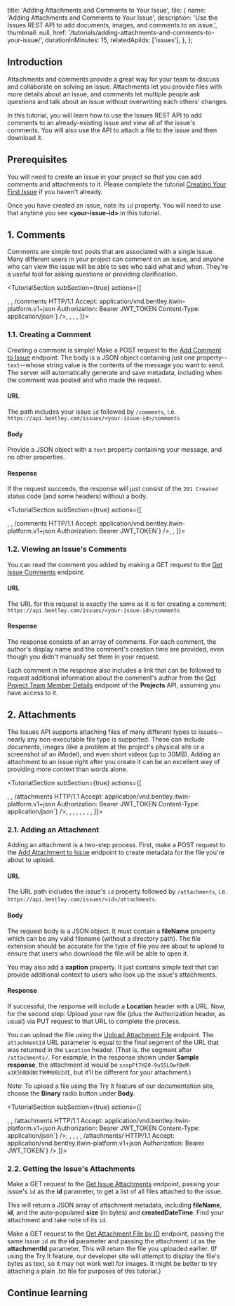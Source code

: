   title: 'Adding Attachments and Comments to Your Issue',
  tile: {
    name: 'Adding Attachments and Comments to Your Issue',
    description:
      'Use the Issues REST API to add documents, images, and comments to an issue.',
    thumbnail: null,
    href: '/tutorials/adding-attachments-and-comments-to-your-issue/',
    durationInMinutes: 15,
    relatedApiIds: ['issues'],
  },
};

<Introduction 
  skillLevel="Basic" 
  durationInMinutes="15" 
  summaryImageSrc={null} >

## Introduction

Attachments and comments provide a great way for your team to discuss and collaborate on solving an issue. Attachments let you provide files with more details about an issue, and comments let multiple people ask questions and talk about an issue without overwriting each others' changes.

In this tutorial, you will learn how to use the Issues REST API to add comments to an already-existing issue and view all of the issue's comments. You will also use the API to attach a file to the issue and then download it.

## Prerequisites

You will need to create an issue in your project so that you can add comments and attachments to it. Please complete the tutorial [Creating Your First Issue](../creating-your-first-issue/) if you haven't already.

Once you have created an issue, note its `id` property. You will need to use that anytime you see **&lt;your-issue-id&gt;** in this tutorial.

</Introduction>

<TutorialSection>

## 1. Comments

Comments are simple text posts that are associated with a single issue. Many different users in your project can comment on an issue, and anyone who can view the issue will be able to see who said what and when. They're a useful tool for asking questions or providing clarification.

</TutorialSection>

<TutorialSection subSection={true} actions={[
<Title>

<ActionLinkButton
  href="/apis/issues-v1/operations/add-comment-to-issue/"
  target="_blank"
  title="Try the Add Comment to Issue endpoint"
  buttonText="Go"
/>

</Title>,
<Title>Method, sample URL, and headers</Title>,
<CodeBlock language='http' code={`POST https://api.bentley.com/issues/<your-issue-id>/comments HTTP/1.1
Accept: application/vnd.bentley.itwin-platform.v1+json
Authorization: Bearer JWT_TOKEN
Content-Type: application/json`} />,
<Title>Sample body</Title>,
<CodeBlock language='json' 
  code={`{
  "text": "This has been noted and will be fixed in version 1.3."
}`} />,
<Title>Sample response</Title>,
<CodeBlock language='http' code={`HTTP/1.1 201 Created`} />
]}>

### 1.1. Creating a Comment

Creating a comment is simple! Make a POST request to the [Add Comment to Issue](/apis/issues-v1/operations/add-comment-to-issue/) endpoint. The body is a JSON object containing just one property--`text`--whose string value is the contents of the message you want to send. The server will automatically generate and save metadata, including when the comment was posted and who made the request.

#### URL

The path includes your issue `id` followed by `/comments`, i.e. `https://api.bentley.com/issues/<your-issue-id>/comments`

#### Body

Provide a JSON object with a `text` property containing your message, and no other properties.

#### Response

If the request succeeds, the response will just consist of the `201 Created` status code (and some headers) without a body.

</TutorialSection>

<TutorialSection subSection={true} actions={[
<Title>

<ActionLinkButton
  href="/apis/issues-v1/operations/get-issue-comments/"
  target="_blank"
  title="Try the Get Issue Comments endpoint"
  buttonText="Go"
/>

</Title>,
<Title>Sample request</Title>,
<CodeBlock language='http' code={`GET https://api.bentley.com/issues/<your-issue-id>/comments HTTP/1.1
Accept: application/vnd.bentley.itwin-platform.v1+json
Authorization: Bearer JWT_TOKEN`} />,
<Title>Sample response</Title>,
<CodeBlock language='http' code={`HTTP/1.1 200 OK
Content-Type: application/json\n
{
  "comments":[
    {
      "id":"xospFt7H20-9uSSLOwfBeO7IKKXOvh1Nkl344vJ_s_E",
      "text":"This has been noted and will be fixed in version 1.3.",
      "authorDisplayName":"Andrew Menzies",
      "_links":{
        "author":{
          "href":"https://api.bentley.com/projects/16ab8bc6-c7de-4fdb-bdb9-248b3b07c178/members/9e543213-2457-466d-9de3-8d8a186b4189"
        }
      },
      "createdDateTime":"2021-06-14T20:34:33.9220455Z"
    }
  ]
}`} />
]}>

### 1.2. Viewing an Issue's Comments

You can read the comment you added by making a GET request to the [Get Issue Comments](/apis/issues-v1/operations/get-issue-comments/) endpoint.

#### URL

The URL for this request is exactly the same as it is for creating a comment: `https://api.bentley.com/issues/<your-issue-id>/comments`

#### Response

The response consists of an array of comments. For each comment, the author's display name and the comment's creation time are provided, even though you didn't manually set them in your request.

Each comment in the response also includes a link that can be followed to request additional information about the comment's author from the [Get Project Team Member Details](/apis/projects/operations/get-project-team-member-details/) endpoint of the **Projects** API, assuming you have access to it.

</TutorialSection>

<TutorialSection>

## 2. Attachments

The Issues API supports attaching files of many different types to issues--nearly any non-executable file type is supported. These can include documents, images (like a problem at the project's physical site or a screenshot of an iModel), and even short videos (up to 30MB). Adding an attachment to an issue right after you create it can be an excellent way of providing more context than words alone.

</TutorialSection>

<TutorialSection subSection={true} actions={[
<Title>

<ActionLinkButton
  href="/apis/issues-v1/operations/add-attachment-to-issue/"
  target="_blank"
  title="Try the Add Attachment to Issue endpoint"
  buttonText="Go"
/>

</Title>,
<Title>Method, sample URL, and header</Title>,
<CodeBlock language='http' code={`POST https://api.bentley.com/issues/<your-issue-id>/attachments HTTP/1.1
Accept: application/vnd.bentley.itwin-platform.v1+json
Authorization: Bearer JWT_TOKEN
Content-Type: application/json`} />,
<Title>Sample body</Title>,
<CodeBlock language='json' code={`{
  "fileName":"ExampleDoc.txt",
  "caption":"Document related to the issue"
}`} />,
<Title>Sample response</Title>,
<CodeBlock language='http' code={`HTTP/1.1 201 Created
Location: https://api.bentley.com/issues/xospFt7H20-9uSSLOwfBeBs-UbbpqxhKgAL4wWWajpw/attachments/xospFt7H20-9uSSLOwfBeM-a1K5hBDdNtT9MMU6U2dI`} />,
<Title>

<ActionLinkButton
  href="/apis/issues-v1/operations/upload-attachment-file/"
  target="_blank"
  title="Try the Upload Attachment File endpoint"
  buttonText="Go"
/>

</Title>,
<Title>Sample request (you will also need to include the file's bytes)</Title>,
<CodeBlock language='http' code={`PUT https://api.bentley.com/issues/xospFt7H20-9uSSLOwfBeBs-UbbpqxhKgAL4wWWajpw/attachments/xospFt7H20-9uSSLOwfBeM-a1K5hBDdNtT9MMU6U2dI HTTP/1.1
Accept: application/vnd.bentley.itwin-platform.v1+json
Authorization: Bearer JWT_TOKEN`} />,
]}>

### 2.1. Adding an Attachment

Adding an attachment is a two-step process. First, make a POST request to the [Add Attachment to Issue](/apis/issues-v1/operations/add-attachment-to-issue/) endpoint to create metadata for the file you're about to upload.

#### URL

The URL path includes the issue's `id` property followed by `/attachments`, i.e. `https://api.bentley.com/issues/<id>/attachments`.

#### Body

The request body is a JSON object. It must contain a **fileName** property which can be any valid filename (without a directory path). The file extension should be accurate for the type of file you are about to upload to ensure that users who download the file will be able to open it.

You may also add a **caption** property. It just contains simple text that can provide additional context to users who look up the issue's attachments.

#### Response

If successful, the response will include a **Location** header with a URL. Now, for the second step: Upload your raw file (plus the Authorization header, as usual) via PUT request to that URL to complete the process.

You can upload the file using the [Upload Attachment File](/apis/issues-v1/operations/upload-attachment-file/) endpoint. The `attachmentId` URL parameter is equal to the final segment of the URL that was returned in the `Location` header. (That is, the segment after `/attachments/`. For example, in the response shown under **Sample response**, the attachment id would be `xospFt7H20-9uSSLOwfBeM-a1K5hBDdNtT9MMU6U2dI`, but it'll be different for your attachment.)

<Alert type="informational">
  Note: To upload a file using the Try It feature of our documentation site,
  choose the <strong>Binary</strong> radio button under <strong>Body</strong>.
</Alert>

</TutorialSection>

<TutorialSection subSection={true} actions={[
<Title>

<ActionLinkButton
  href="/apis/issues-v1/operations/get-issue-attachments/"
  target="_blank"
  title="Try the Get Issue Attachments endpoint"
  buttonText="Go"
/>

</Title>,
<Title>Sample request to get attachment list</Title>,
<CodeBlock language='http' code={`GET https://api.bentley.com/issues/<your-issue-id>/attachments HTTP/1.1
Accept: application/vnd.bentley.itwin-platform.v1+json
Authorization: Bearer JWT_TOKEN
Content-Type: application/json`} />,
<Title>Sample attachment list response</Title>,
<CodeBlock language='http' code={`HTTP/1.1 200 OK
Content-Type: application/json\n
{
  "attachments":[
    {
      "id":"xospFt7H20-9uSSLOwfBeM-a1K5hBDdNtT9MMU6U2dI",
      "fileName":"ExampleDoc.txt",
      "createdDateTime":"2021-06-16T19:11:21.2722577Z",
      "size":405,
      "caption":"Document related to the issue",
      "binding":null,
      "type":"txt"
    }
  ]
}`} />,
<Title>

<ActionLinkButton
  href="/apis/issues-v1/operations/get-attachment-by-id/"
  target="_blank"
  title="Try the Get Attachment File endpoint"
  buttonText="Go"
/>

</Title>,
<Title>Sample request to get file</Title>,
<CodeBlock language='http' code={`GET https://api.bentley.com/issues/<your-issue-id>/attachments/<your-attachment-id> HTTP/1.1
Accept: application/vnd.bentley.itwin-platform.v1+json
Authorization: Bearer JWT_TOKEN`} />
]}>

### 2.2. Getting the Issue's Attachments

Make a GET request to the [Get Issue Attachments](/apis/issues-v1/operations/get-issue-attachments/) endpoint, passing your issue's `id` as the **id** parameter, to get a list of all files attached to the issue.

This will return a JSON array of attachment metadata, including **fileName**, **id**, and the auto-populated **size** (in bytes) and **createdDateTime**. Find your attachment and take note of its `id`.

Make a GET request to the [Get Attachment File by ID](/apis/issues-v1/operations/get-attachment-by-id/) endpoint, passing the same issue `id` as the **id** parameter and passing the attachment `id` as the **attachmentId** parameter. This will return the file you uploaded earlier. (If using the Try It feature, our developer site will attempt to display the file's bytes as text, so it may not work well for images. It might be better to try attaching a plain .txt file for purposes of this tutorial.)

</TutorialSection>

<ContinueLearningSection>

## Continue learning

<TileList>
  <Tile
    name="Adding Attachments and Comments to Your Issue"
    description="Upload images and documents, and post comments, to make your issue more detailed."
    href="/tutorials/adding-attachments-and-comments-to-your-issue"
  />
  <Tile
    name="Model Issues Interactive Sample"
    description="See the Issues API in action in an iTwin Viewer app."
    href="https://www.itwinjs.org/sandboxes/iTwinPlatform/Issues"
    isExternal={true}
  />
</TileList>

</ContinueLearningSection>

